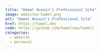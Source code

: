 ```yaml
---
title: "Hamel Husain's Professional Site"
image: websites-hamel.png
alt: "Hamel Husain's Professional Site"
href: https://hamel.dev
code: https://github.com/hamelsmu/hamel/
categories:
  - website
  - personal
---
```

